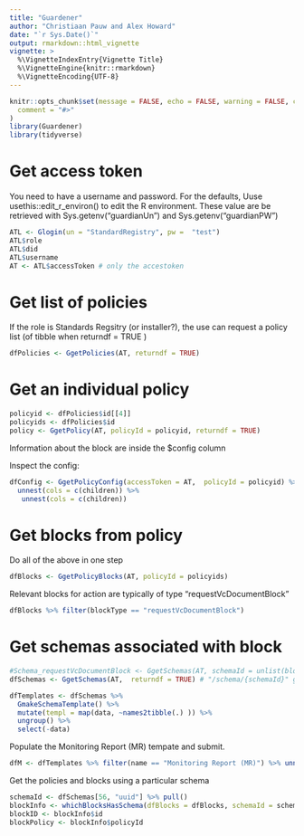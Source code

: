 ```yaml
---
title: "Guardener"
author: "Christiaan Pauw and Alex Howard"
date: "`r Sys.Date()`"
output: rmarkdown::html_vignette
vignette: >
  %\VignetteIndexEntry{Vignette Title}
  %\VignetteEngine{knitr::rmarkdown}
  %\VignetteEncoding{UTF-8}
---
```


```r
knitr::opts_chunk$set(message = FALSE, echo = FALSE, warning = FALSE, collapse = TRUE,
  comment = "#>"
)
library(Guardener)
library(tidyverse)
```

# Get access token

You need to have a username and password. For the defaults, Uuse usethis::edit_r_environ() to edit the R environment. These value are be retrieved with Sys.getenv("guardianUn") and Sys.getenv("guardianPW")

```r
ATL <- Glogin(un = "StandardRegistry", pw =  "test")
ATL$role
ATL$did
ATL$username
AT <- ATL$accessToken # only the accestoken
```

# Get list of policies 

If the role is Standards Regsitry (or installer?), the use can request a policy list (of tibble when returndf = TRUE )

```r
dfPolicies <- GgetPolicies(AT, returndf = TRUE)
```


# Get an individual policy

```r
policyid <- dfPolicies$id[[4]]
policyids <- dfPolicies$id
policy <- GgetPolicy(AT, policyId = policyid, returndf = TRUE)
```
Information about the block are inside the $config column

Inspect the config:

```r
dfConfig <- GgetPolicyConfig(accessToken = AT,  policyId = policyid) %>% 
  unnest(cols = c(children)) %>% 
   unnest(cols = c(children))
```

# Get blocks from policy

Do all of the above in one step

```r
dfBlocks <- GgetPolicyBlocks(AT, policyId = policyids)
```

Relevant blocks for action are typically of type "requestVcDocumentBlock"

```r
dfBlocks %>% filter(blockType == "requestVcDocumentBlock")
```

# Get schemas associated with block

```r
#Schema_requestVcDocumentBlock <- GgetSchemas(AT, schemaId = unlist(blocks[1, c(8)]), returndf = TRUE)
dfSchemas <- GgetSchemas(AT,  returndf = TRUE) # "/schema/{schemaId}" gives a 500 so get everything and filter
```


```r
dfTemplates <- dfSchemas %>% 
  GmakeSchemaTemplate() %>% 
  mutate(templ = map(data, ~names2tibble(.) )) %>% 
  ungroup() %>% 
  select(-data)
```

Populate the Monitoring Report (MR)  tempate and submit.

```r
dfM <- dfTemplates %>% filter(name == "Monitoring Report (MR)") %>% unnest(templ)
```

Get the policies and blocks using a particular schema

```r
schemaId <- dfSchemas[56, "uuid"] %>% pull()
blockInfo <- whichBlocksHasSchema(dfBlocks = dfBlocks, schemaId = schemaId)
blockID <- blockInfo$id
blockPolicy <- blockInfo$policyId
```


